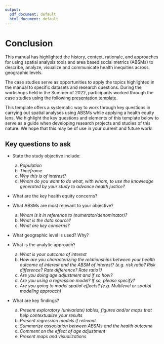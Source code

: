 ```yaml
---
output:
  pdf_document: default
  html_document: default
---
```

# Conclusion {#conclusions}

This manual has highlighted the history, context, rationale, and approaches for using spatial analysis tools and area based social metrics (ABSMs) to describe, analyze, visualize and communicate health inequities across geographic levels.

The case studies serve as opportunities to apply the topics highlighted in the manual to specific datasets and research questions. During the workshops held in the Summer of 2022, participants worked through the case studies using the following [presentation template](https://docs.google.com/presentation/d/1sZR8j9pizPJHfPcD84KCOGxVz9WVeEqRZP_-GaX5nR8/edit?usp=sharing). 

This template offers a systematic way to work through key questions in carrying out spatial analyses using ABSMs while applying a health equity lens. We highlight the key questions and elements of this template below to serve as a guide when developing research projects and studies of this nature. We hope that this may be of use in your current and future work!

## Key questions to ask

- State the study objective include:
    a. *Population*
    b. *Timeframe*
    c. *Why this is of interest?*
    d. *Whom do you want to do what, with whom, to use the knowledge generated by your study to advance health justice?*
    
- What are the key health equity concerns?

- What ABSMs are most relevant to your objective?
    a. *Whom is it in reference to (numerator/denominator)?*
    b. *What is the data source?*
    c. *What are key concerns?*
    
- What geographic level is used? Why?

- What is the analytic approach?
    a. *What is your outcome of interest*
    b. *How are you characterizing the relationships between your health outcome of interest and the ABSM of interest? (e.g. risk ratio? Risk difference? Rate difference? Rate ratio?)*
    c. *Are you doing age adjustment and if so how?*
    d. *Are you using a regression model? If so, please specify?*
    e. *Are you going to model spatial effects? (e.g. Multilevel or spatial modeling approach)*

- What are key findings?
    a. *Present exploratory (univariate) tables, figures and/or maps that help contextualize your results*
    b. *Present regression models if relevant*
    c. *Summarize association between ABSMs and the health outcome*
    d. *Comment on the effect of age adjustment*
    e. *Present maps and visualizations*